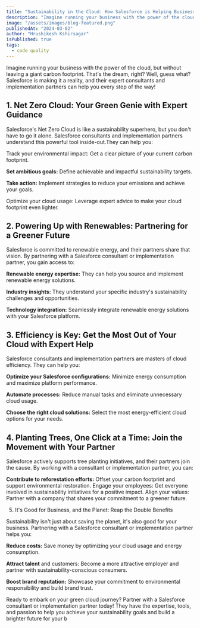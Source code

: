 ```yaml
---
title: "Sustainability in the Cloud: How Salesforce is Helping Businesses Go Green"
description: "Imagine running your business with the power of the cloud, but without leaving a giant carbon footprint. That's the dream, right? Well, guess what? Salesforce is making it a reality, and their expert consultants and implementation partners can help you every step of the way!"
image: "/assets/images/blog-featured.png"
publishedAt: "2024-03-02"
author: "Hrushikesh Kshirsagar"
isPublished: true
tags:
  - code quality
---
```


Imagine running your business with the power of the cloud, but without leaving a giant carbon footprint. That's the dream, right? Well, guess what? Salesforce is making it a reality, and their expert consultants and implementation partners can help you every step of the way!

## 1. Net Zero Cloud: Your Green Genie with Expert Guidance

Salesforce's Net Zero Cloud is like a sustainability superhero, but you don't have to go it alone. Salesforce consultants and implementation partners understand this powerful tool inside-out.They can help you:

Track your environmental impact: Get a clear picture of your current carbon footprint.

**Set ambitious goals:** Define achievable and impactful sustainability targets.

**Take action:** Implement strategies to reduce your emissions and achieve your goals.

Optimize your cloud usage: Leverage expert advice to make your cloud footprint even lighter.

## 2. Powering Up with Renewables: Partnering for a Greener Future

Salesforce is committed to renewable energy, and their partners share that vision. By partnering with a Salesforce consultant or implementation partner, you gain access to:

**Renewable energy expertise:** They can help you source and implement renewable energy solutions.

**Industry insights:** They understand your specific industry's sustainability challenges and opportunities.

**Technology integration:** Seamlessly integrate renewable energy solutions with your Salesforce platform.

## 3. Efficiency is Key: Get the Most Out of Your Cloud with Expert Help

Salesforce consultants and implementation partners are masters of cloud efficiency. They can help you:

**Optimize your Salesforce configurations:** Minimize energy consumption and maximize platform performance.

**Automate processes:** Reduce manual tasks and eliminate unnecessary cloud usage.

**Choose the right cloud solutions:** Select the most energy-efficient cloud options for your needs.

## 4. Planting Trees, One Click at a Time: Join the Movement with Your Partner

Salesforce actively supports tree planting initiatives, and their partners join the cause. By working with a consultant or implementation partner, you can:

**Contribute to reforestation efforts:** Offset your carbon footprint and support environmental restoration.
Engage your employees: Get everyone involved in sustainability initiatives for a positive impact.
Align your values: Partner with a company that shares your commitment to a greener future.

5. It's Good for Business, and the Planet: Reap the Double Benefits

Sustainability isn't just about saving the planet, it's also good for your business. Partnering with a Salesforce consultant or implementation partner helps you:

**Reduce costs:** Save money by optimizing your cloud usage and energy consumption.

**Attract talent** and customers: Become a more attractive employer and partner with sustainability-conscious consumers.

**Boost brand reputation:** Showcase your commitment to environmental responsibility and build brand trust.

Ready to embark on your green cloud journey? Partner with a Salesforce consultant or implementation partner today! They have the expertise, tools, and passion to help you achieve your sustainability goals and build a brighter future for your b

